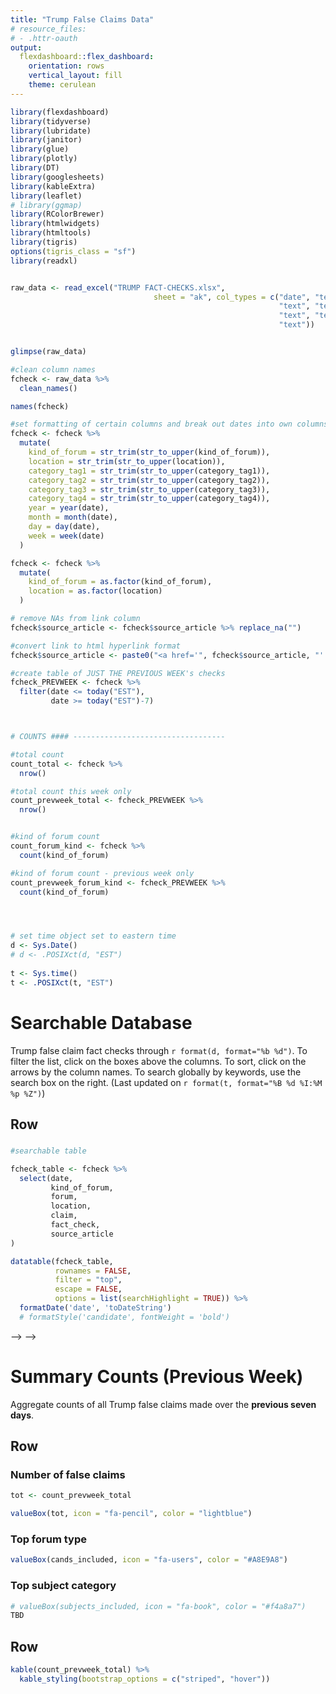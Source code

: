 ```yaml
---
title: "Trump False Claims Data"
# resource_files:
# - .httr-oauth
output:
  flexdashboard::flex_dashboard:
    orientation: rows
    vertical_layout: fill
    theme: cerulean
---
```


```r

library(flexdashboard)
library(tidyverse)
library(lubridate)
library(janitor)
library(glue)
library(plotly)
library(DT)
library(googlesheets)
library(kableExtra)
library(leaflet)
# library(ggmap)
library(RColorBrewer)
library(htmlwidgets)
library(htmltools)
library(tigris)
options(tigris_class = "sf")
library(readxl)


raw_data <- read_excel("TRUMP FACT-CHECKS.xlsx", 
                                sheet = "ak", col_types = c("date", "text", 
                                                            "text", "text", "text", "text", "text", 
                                                            "text", "text", "text", "numeric", 
                                                            "text"))


glimpse(raw_data)

#clean column names
fcheck <- raw_data %>% 
  clean_names() 

names(fcheck)

#set formatting of certain columns and break out dates into own columns
fcheck <- fcheck %>% 
  mutate(
    kind_of_forum = str_trim(str_to_upper(kind_of_forum)),
    location = str_trim(str_to_upper(location)),
    category_tag1 = str_trim(str_to_upper(category_tag1)),
    category_tag2 = str_trim(str_to_upper(category_tag2)),
    category_tag3 = str_trim(str_to_upper(category_tag3)),
    category_tag4 = str_trim(str_to_upper(category_tag4)),
    year = year(date),
    month = month(date),
    day = day(date),
    week = week(date)
  )

fcheck <- fcheck %>% 
  mutate(
    kind_of_forum = as.factor(kind_of_forum),
    location = as.factor(location)
  )

# remove NAs from link column 
fcheck$source_article <- fcheck$source_article %>% replace_na("")

#convert link to html hyperlink format
fcheck$source_article <- paste0("<a href='", fcheck$source_article, "' target='_blank'>", fcheck$source_article, "</a>")

#create table of JUST THE PREVIOUS WEEK's checks
fcheck_PREVWEEK <- fcheck %>%
  filter(date <= today("EST"),
         date >= today("EST")-7)



# COUNTS #### ----------------------------------

#total count
count_total <- fcheck %>% 
  nrow()

#total count this week only
count_prevweek_total <- fcheck_PREVWEEK %>% 
  nrow()


#kind of forum count
count_forum_kind <- fcheck %>% 
  count(kind_of_forum) 

#kind of forum count - previous week only
count_prevweek_forum_kind <- fcheck_PREVWEEK %>% 
  count(kind_of_forum) 




# set time object set to eastern time
d <- Sys.Date()
# d <- .POSIXct(d, "EST")
  
t <- Sys.time()
t <- .POSIXct(t, "EST")

```


Searchable Database 
===================================== 
Trump false claim fact checks through `r format(d, format="%b %d")`. To filter the list, click on the boxes above the columns. To sort, click on the arrows by the column names. To search globally by keywords, use the search box on the right. 
(Last updated on `r format(t, format="%B %d %I:%M %p %Z")`)


Row 
-----------------------------------------------------------------------

### {data-width=800}

```r

#searchable table

fcheck_table <- fcheck %>% 
  select(date,
         kind_of_forum,
         forum,
         location,
         claim,
         fact_check,
         source_article
)

datatable(fcheck_table, 
          rownames = FALSE, 
          filter = "top",
          escape = FALSE,
          options = list(searchHighlight = TRUE)) %>% 
  formatDate('date', 'toDateString')  
  # formatStyle('candidate', fontWeight = 'bold')


```


<!-- Summary Counts  -->
<!-- ===================================== -->


<!-- Row {data-height=200} -->
<!-- ----------------------------------------------------------------------- -->

<!-- ### Total CNN Fact Checks -->

<!-- ```{r} -->

<!-- tot <- nrow(fcheck) -->

<!-- valueBox(tot, icon = "fa-pencil", color = "lightblue") -->


<!-- ``` -->

<!-- ### Total candidates included -->

<!-- ```{r} -->

<!-- valueBox(cands_included, icon = "fa-users", color = "#A8E9A8") -->


<!-- ``` -->

<!-- ### Total number of subjects -->

<!-- ```{r} -->

<!-- valueBox(subjects_included, icon = "fa-book", color = "#f4a8a7") -->


<!-- ``` -->


<!-- Row {data-height=800} -->
<!-- ----------------------------------------------------------------------- -->


<!-- ### Totals by truth spectrum -->

<!-- ```{r} -->

<!-- byspectrum <- fcheck %>%  -->
<!--   count(spectrum_of_truth)  -->


<!-- d <- ggplot(data = byspectrum, aes(x = reorder(spectrum_of_truth, -n), y = n)) + -->
<!--   geom_col( -->
<!--     # color = "#848484", -->
<!--     fill = "lightblue") + -->
<!--   # coord_flip() + -->
<!--   theme_minimal() -->

<!-- d2 <- d + labs(x ="", y = "") + -->
<!--   theme(plot.title = element_text(hjust = 0.5)) + -->
<!--   # scale_fill_manual(values=cbPalette) + -->
<!--   theme(legend.title=element_blank()) + -->
<!--   theme(axis.text.x = element_text(angle = 45, hjust = 1)) -->

<!-- dd <- ggplotly(d2) -->

<!-- dd_nomenu <- dd %>% config(displayModeBar = FALSE) -->
<!-- dd_nomenu -->

<!-- # ggplot(corr.m, aes(x = reorder(miRNA, -value), y = value, fill = variable)) +  -->
<!-- #   geom_bar(stat = "identity") -->

<!-- ``` -->


<!-- ### Candidates with most fact checks -->

<!-- ```{r} -->

<!-- bycand <- fcheck %>%  -->
<!--   count(candidate) %>%  -->
<!--   arrange(desc(n)) %>%  -->
<!--   head() %>%  -->
<!--   ungroup() -->


<!-- e <- ggplot(data = bycand, aes(x = reorder(candidate, -n), y = n)) + -->
<!--   geom_col( -->
<!--     # color = "#848484", -->
<!--     fill = "#A8E9A8") + -->
<!--   # coord_flip() + -->
<!--   theme_minimal() -->

<!-- e2 <- e + labs(x ="", y = "") + -->
<!--   theme(plot.title = element_text(hjust = 0.5)) + -->
<!--   # scale_fill_manual(values=cbPalette) + -->
<!--   theme(legend.title=element_blank()) + -->
<!--   theme(axis.text.x = element_text(angle = 45, hjust = 1)) -->

<!-- ee <- ggplotly(e2) -->

<!-- ee_nomenu <- ee %>% config(displayModeBar = FALSE) -->
<!-- ee_nomenu -->


<!-- ``` -->


<!-- <!-- Row  --> -->
<!-- <!-- ----------------------------------------------------------------------- --> -->

<!-- ### Most common subjects -->

<!-- ```{r} -->

<!-- bysubject <- fcheck %>%  -->
<!--   count(subject) %>%  -->
<!--   arrange(desc(n)) %>%  -->
<!--   head() %>%  -->
<!--   ungroup() -->


<!-- e <- ggplot(data = bysubject, aes(x = reorder(subject, -n), y = n)) + -->
<!--   geom_col( -->
<!--     # color = "#848484", -->
<!--     fill = "#f4a8a7") + -->
<!--   # coord_flip() + -->
<!--   theme_minimal() -->

<!-- e2 <- e + labs(x ="", y = "") + -->
<!--   theme(plot.title = element_text(hjust = 0.5)) + -->
<!--   # scale_fill_manual(values=cbPalette) + -->
<!--   theme(legend.title=element_blank()) + -->
<!--   theme(axis.text.x = element_text(angle = 45, hjust = 1)) -->

<!-- ee <- ggplotly(e2) -->

<!-- ee_nomenu <- ee %>% config(displayModeBar = FALSE) -->
<!-- ee_nomenu -->


<!-- ``` -->



Summary Counts (Previous Week) 
===================================== 
Aggregate counts of all Trump false claims made over the **previous seven days**. 




Row {data-height=200}
-----------------------------------------------------------------------

### Number of false claims

```r

tot <- count_prevweek_total

valueBox(tot, icon = "fa-pencil", color = "lightblue")


```

### Top forum type

```r

valueBox(cands_included, icon = "fa-users", color = "#A8E9A8")


```

### Top subject category 

```r

# valueBox(subjects_included, icon = "fa-book", color = "#f4a8a7")
TBD

```



Row 
-----------------------------------------------------------------------



```r

kable(count_prevweek_total) %>%
  kable_styling(bootstrap_options = c("striped", "hover"))



```




